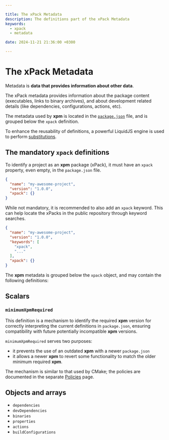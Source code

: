 ```yaml
---

title: The xPack Metadata
description: The definitions part of the xPack Metadata
keywords:
  - xpack
  - metadata

date: 2024-11-21 21:36:00 +0300

---
```


# The xPack Metadata

Metadata is **data that provides information about other data**.

The xPack metadata provides information about the package content (executables, links to binary archives), and about development related
details (like dependencies, configurations, actions, etc).

The metadata used by **xpm** is located in the
[`package.json`](/docs/user/files/package.json/) file, and is grouped
below the `xpack` definition.

To enhance the reusability of definitions, a powerful
LiquidJS engine is used to perform
[substitutions](./liquidjs-substitutions/).

## The mandatory `xpack` definitions

To identify a project as an **xpm** package (xPack), it must have an `xpack`
property, even empty, in the `package.json` file.

```json title="Minimal empty xpack" {4}
{
  "name": "my-awesome-project",
  "version": "1.0.0",
  "xpack": {}
}
```

While not mandatory, it is recommended to also add an `xpack` keyword.
This can help locate the xPacks in the public repository through
keyword searches.

```json title="Recommended keyword" {5}
{
  "name": "my-awesome-project",
  "version": "1.0.0",
  "keywords": [
    "xpack",
    "..."
  ],
  "xpack": {}
}
```

The **xpm** metadata is grouped below the `xpack` object, and may
contain the following definitions:

## Scalars

### `minimumXpmRequired`

This definition is a mechanism to identify the required
**xpm** version for correctly interpreting the current definitions
in `package.json`, ensuring compatibility with future potentially
incompatible **xpm** versions.

`minimumXpmRequired` serves two purposes:

- it prevents the use of an outdated **xpm** with a newer `package.json`
- it allows a newer **xpm** to revert some functionality to match the
older minimum required **xpm**.

The mechanism is similar to that used by CMake; the policies are
documented in the separate [Policies](/docs/user/policies/) page.

## Objects and arrays

- `dependencies`
- `devDependencies`
- `binaries`
- `properties`
- `actions`
- `buildConfigurations`

